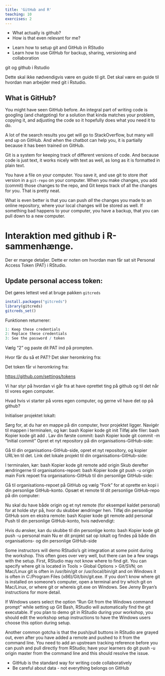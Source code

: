 ```yaml
---
title: 'GitHub and R'
teaching: 10
exercises: 2
---
```


:::::::::::::::::::::::::::::::::::::: questions 

- What actually is github? 
- How is that even relevant for me?

::::::::::::::::::::::::::::::::::::::::::::::::

::::::::::::::::::::::::::::::::::::: objectives

- Learn how to setup git and GitHub in RStudio
- Learn how to use GitHub for backup, sharing, versioning and collaboration

::::::::::::::::::::::::::::::::::::::::::::::::


git og github i Rstudio


Dette skal ikke nødvendigvis være en guide til git. Det skal være en guide til
hvordan man arbejder med git i Rstudio.

## What is GitHub?

You might have seen GitHub before. An integral part of writing code is googling
(and chatgpting) for a solution that kinda matches your problem, copying it, and
adjusting the code so it hopefully does what you need it to do.

A lot of the search results you get will go to StackOverflow, but many will end
up on GitHub. And when the chatbot can help you, it is partially because it has 
been trained on GitHub.

Git is a system for keeping track of different versions of code. 
And because code is just text, it works nicely with text as well, as long as it
is formatted in plain text.

You have a file on your computer. You save it, and use git to store _that_ version
in a `git-repo` on your computer. When you make changes, you add (commit) those
changes to the repo, and Git keeps track of all the changes for you. That is 
pretty neat.

What is even better is that you can push _all_ the changes you made to an
online repository, where your local changes will be stored as well. If something
bad happens to your computer, you have a backup, that you can pull down to a 
new computer.


# Interaktion med github i R-sammenhænge.

Der er mange detaljer. Dette er noten om hvordan man får sat sit Personal
Access Token (PAT) i RStudio.

## Update personal access token:

Det gøres lettest ved at bruge pakken `gitcreds`
```r
install.packages("gitcreds")
library(gitcreds)
gitcreds_set()
```

Funktionen returnerer:
```r
1: Keep these credentials
2: Replace these credentials
3: See the password / token
```

Vælg "2" og paste dit PAT ind på prompten.

Hvor får du så et PAT? Det sker heromkring fra:


Det token får vi heromkring fra:

[https://github.com/settings/tokens](https://github.com/settings/tokens)



Vi har styr på hvordan vi går fra at have oprettet ting på github og til det
når til vores egen computer.

Hvad hvis vi starter på vores egen computer, og gerne vil have det op på github?


Initialiser projektet lokalt:

Sørg for, at du har en mappe på din computer, hvor projektet ligger. Navigér til mappen i terminalen, og kør:
bash
Kopier kode
git init
Tilføj alle filer:
bash
Kopier kode
git add .
Lav din første commit:
bash
Kopier kode
git commit -m "Initial commit"
Opret et nyt repository på din organisations-GitHub-side:

Gå til din organisations-GitHub-side, opret et nyt repository, og kopier URL’en til det.
Link det lokale projekt til din organisations-GitHub-side:

I terminalen, kør:
bash
Kopier kode
git remote add origin <URL_til_organisations_repo>
Skub derefter ændringerne til organisations-repoet:
bash
Kopier kode
git push -u origin main
Fork repoet fra organisations-GitHub til din personlige GitHub-side:

Gå til organisations-repoet på GitHub og vælg "Fork" for at oprette en kopi i din personlige GitHub-konto.
Opsæt et remote til dit personlige GitHub-repo på din computer:

Nu skal du have både origin og et nyt remote (for eksempel kaldet personal) for at holde styr på, hvor du skubber ændringer hen. Tilføj din personlige GitHub som en ekstra remote:
bash
Kopier kode
git remote add personal <URL_til_personlige_repo>
Push til din personlige GitHub-konto, hvis nødvendigt:

Hvis du ønsker, kan du skubbe til din personlige konto:
bash
Kopier kode
git push -u personal main
Nu er dit projekt sat op lokalt og findes på både din organisations- og din personlige GitHub-side




Some instructors will demo RStudio’s git integration at some point during the workshop. This often goes over very well, but there can be a few snags with the setup. First, RStudio may not know where to find git. You can specify where git is located in Tools > Global Options > Git/SVN; on Mac/Linux git is often in /usr/bin/git or /usr/local/bin/git and on Windows it is often in C:/Program Files (x86)/Git/bin/git.exe. If you don’t know where git is installed on someone’s computer, open a terminal and try which git on Mac/Linux, or where git or whereis git.exe on Windows. See Jenny Bryan’s instructions for more detail.

If Windows users select the option “Run Git from the Windows command prompt” while setting up Git Bash, RStudio will automatically find the git executable. If you plan to demo git in RStudio during your workshop, you should edit the workshop setup instructions to have the Windows users choose this option during setup.

Another common gotcha is that the push/pull buttons in RStudio are grayed out, even after you have added a remote and pushed to it from the command line. You need to add an upstream tracking reference before you can push and pull directly from RStudio; have your learners do git push -u origin master from the command line and this should resolve the issue.




::::::::::::::::::::::::::::::::::::: keypoints 

- GitHub is the standard way for writing code collaboratively
- Be careful about data - not everything belongs on GitHub


::::::::::::::::::::::::::::::::::::::::::::::::

